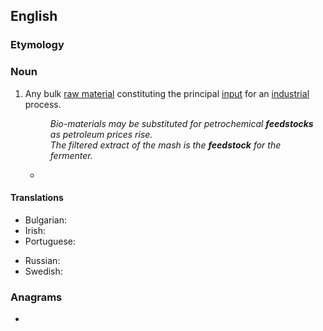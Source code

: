 ==English==

===Etymology===
{{compound|en|feed|stock}}

===Noun===
{{en-noun|~}}

# Any bulk [[raw material]] constituting the principal [[input]] for an [[industrial]] process.
#: ''Bio-materials may be substituted for petrochemical '''feedstocks''' as petroleum prices rise.''
#: ''The filtered extract of the mash is the '''feedstock''' for the fermenter.''
#* {{quote-text|year=2009|author=M.S.Vassiliou|title=Historical Dictionary of the Petroleum Industry|page=5|url=http://books.google.ru/books?id=vArc08DO9ykC&lpg=PA573&ots=oXp3FTOgD5&dq=feedstock%20intitle%3Adictionary&pg=PA5#v=onepage&q=feedstock%20intitle:dictionary&f=false|passage=In 2006, about 6 percent of the world's [[crude oil]] production was used in non-energy applications, primarily as a petrochemical '''feedstock'''.}}

====Translations====
{{trans-top|[[raw material]] constituting the principal [[input]] for an [[industrial]] process}}
* Bulgarian: {{t|bg|суровина|f}}
* Irish: {{t|ga|bunábhar|m}}
* Portuguese: {{t+|pt|matéria-prima|f}}
{{trans-mid}}
* Russian: {{t+|ru|сырьё|n}}
* Swedish: {{t+|sv|råvara|c}}
{{trans-bottom}}

===Anagrams===
* {{anagrams|en|stockfeed}}